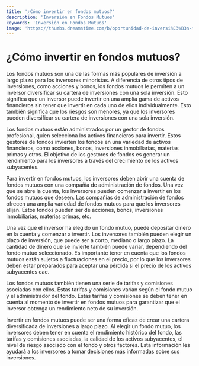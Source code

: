 ```yaml
---
title: '¿Cómo invertir en fondos mutuos?'
description: 'Inversión en Fondos Mutuos'
keywords: 'Inversión en Fondos Mutuos'
image: 'https://thumbs.dreamstime.com/b/oportunidad-de-inversi%C3%B3n-mundial-fondos-mutuos-internacional-o-concepto-crecimiento-beneficios-empresas-las-punto-ascender-en-236085317.jpg'
---
```




# ¿Cómo invertir en fondos mutuos? 

Los fondos mutuos son una de las formas más populares de inversión a largo plazo para los inversores minoristas. A diferencia de otros tipos de inversiones, como acciones y bonos, los fondos mutuos le permiten a un inversor diversificar su cartera de inversiones con una sola inversión. Esto significa que un inversor puede invertir en una amplia gama de activos financieros sin tener que invertir en cada uno de ellos individualmente. Esto también significa que los riesgos son menores, ya que los inversores pueden diversificar su cartera de inversiones con una sola inversión.

<ImageAdd source="https://thumbs.dreamstime.com/b/concepto-de-las-finanzas-y-del-dinero-de-los-fondos-mutuos-foco-en-el-fondo-mutuo-i-81882815.jpg"/>

Los fondos mutuos están administrados por un gestor de fondos profesional, quien selecciona los activos financieros para invertir. Estos gestores de fondos invierten los fondos en una variedad de activos financieros, como acciones, bonos, inversiones inmobiliarias, materias primas y otros. El objetivo de los gestores de fondos es generar un rendimiento para los inversores a través del crecimiento de los activos subyacentes.

<ImageAdd source="https://www.emprendepyme.net/wp-content/uploads/2017/08/objetivos-plan-inversion.jpg"/>

Para invertir en fondos mutuos, los inversores deben abrir una cuenta de fondos mutuos con una compañía de administración de fondos. Una vez que se abre la cuenta, los inversores pueden comenzar a invertir en los fondos mutuos que deseen. Las compañías de administración de fondos ofrecen una amplia variedad de fondos mutuos para que los inversores elijan. Estos fondos pueden ser de acciones, bonos, inversiones inmobiliarias, materias primas, etc.

<ImageAdd source="https://acl.global/wp-content/uploads/2021/03/administradoras-de-fondos-y-fideicomisos.gif"/>

Una vez que el inversor ha elegido un fondo mutuo, puede depositar dinero en la cuenta y comenzar a invertir. Los inversores también pueden elegir un plazo de inversión, que puede ser a corto, mediano o largo plazo. La cantidad de dinero que se invierte también puede variar, dependiendo del fondo mutuo seleccionado. Es importante tener en cuenta que los fondos mutuos están sujetos a fluctuaciones en el precio, por lo que los inversores deben estar preparados para aceptar una pérdida si el precio de los activos subyacentes cae.

<ImageAdd source="https://thumbs.dreamstime.com/b/fluctuaci%C3%B3n-del-mercado-de-acci%C3%B3n-com%C3%BAn-y-bitcoin-en-una-pantalla-precios-la-moneda-encripci%C3%B3n-imagen-149855592.jpg"/>

Los fondos mutuos también tienen una serie de tarifas y comisiones asociadas con ellos. Estas tarifas y comisiones varían según el fondo mutuo y el administrador del fondo. Estas tarifas y comisiones se deben tener en cuenta al momento de invertir en fondos mutuos para garantizar que el inversor obtenga un rendimiento neto de su inversión. 

<ImageAdd source="https://cubapulso.com/wp-content/uploads/2022/02/Estas-son-las-tarifas-y-comisiones-que-te-cobrara-el-Banco-cubano-por-sus-servicios.jpg"/>

Invertir en fondos mutuos puede ser una forma eficaz de crear una cartera diversificada de inversiones a largo plazo. Al elegir un fondo mutuo, los inversores deben tener en cuenta el rendimiento histórico del fondo, las tarifas y comisiones asociadas, la calidad de los activos subyacentes, el nivel de riesgo asociado con el fondo y otros factores. Esta información les ayudará a los inversores a tomar decisiones más informadas sobre sus inversiones.